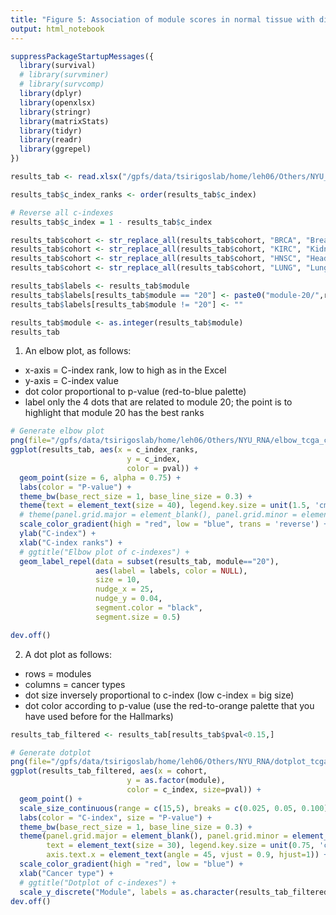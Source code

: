 ```yaml
---
title: "Figure 5: Association of module scores in normal tissue with different variables - Dot plot and elbow plot of c-index values across modules and TCGA cohorts"
output: html_notebook
---
```


```r
suppressPackageStartupMessages({
  library(survival)
  # library(survminer)
  # library(survcomp)
  library(dplyr)
  library(openxlsx)
  library(stringr)
  library(matrixStats)
  library(tidyr)
  library(readr)
  library(ggrepel)
})
```

```r
results_tab <- read.xlsx("/gpfs/data/tsirigoslab/home/leh06/Others/NYU_RNA/surv_stats_tcga_modules_filtered.xlsx")

results_tab$c_index_ranks <- order(results_tab$c_index)

# Reverse all c-indexes
results_tab$c_index = 1 - results_tab$c_index

results_tab$cohort <- str_replace_all(results_tab$cohort, "BRCA", "Breast")
results_tab$cohort <- str_replace_all(results_tab$cohort, "KIRC", "Kidney")
results_tab$cohort <- str_replace_all(results_tab$cohort, "HNSC", "Head and Neck")
results_tab$cohort <- str_replace_all(results_tab$cohort, "LUNG", "Lung")

results_tab$labels <- results_tab$module
results_tab$labels[results_tab$module == "20"] <- paste0("module-20/",results_tab[results_tab$module == "20","cohort"])
results_tab$labels[results_tab$module != "20"] <- ""

results_tab$module <- as.integer(results_tab$module)
results_tab
```

1. An elbow plot, as follows:
- x-axis = C-index rank, low to high as in the Excel
- y-axis = C-index value
- dot color proportional to p-value (red-to-blue palette)
- label only the 4 dots that are related to module 20; the point is to highlight that module 20 has the best ranks

```r
# Generate elbow plot
png(file="/gpfs/data/tsirigoslab/home/leh06/Others/NYU_RNA/elbow_tcga_c_indexes_modules_v2.png",  width = 14, height = 11, units = 'in', res = 600)
ggplot(results_tab, aes(x = c_index_ranks, 
                          y = c_index, 
                          color = pval)) + 
  geom_point(size = 6, alpha = 0.75) +
  labs(color = "P-value") +
  theme_bw(base_rect_size = 1, base_line_size = 0.3) +
  theme(text = element_text(size = 40), legend.key.size = unit(1.5, 'cm')) +
  # theme(panel.grid.major = element_blank(), panel.grid.minor = element_blank()) +
  scale_color_gradient(high = "red", low = "blue", trans = 'reverse') +
  ylab("C-index") +
  xlab("C-index ranks") +
  # ggtitle("Elbow plot of c-indexes") +
  geom_label_repel(data = subset(results_tab, module=="20"),
                   aes(label = labels, color = NULL),
                   size = 10,
                   nudge_x = 25,
                   nudge_y = 0.04,
                   segment.color = "black",
                   segment.size = 0.5) 

dev.off()
```

2. A dot plot as follows:
- rows = modules
- columns = cancer types
- dot size inversely proportional to c-index (low c-index = big size)
- dot color according to p-value (use the red-to-orange palette that you have used before for the Hallmarks)

```r
results_tab_filtered <- results_tab[results_tab$pval<0.15,]

# Generate dotplot
png(file="/gpfs/data/tsirigoslab/home/leh06/Others/NYU_RNA/dotplot_tcga_c_indexes_modules_v2.png",  width = 7, height = 10, units = 'in', res = 600)
ggplot(results_tab_filtered, aes(x = cohort, 
                          y = as.factor(module), 
                          color = c_index, size=pval)) + 
  geom_point() +
  scale_size_continuous(range = c(15,5), breaks = c(0.025, 0.05, 0.100)) +
  labs(color = "C-index", size = "P-value") +
  theme_bw(base_rect_size = 1, base_line_size = 0.3) +
  theme(panel.grid.major = element_blank(), panel.grid.minor = element_blank(),
        text = element_text(size = 30), legend.key.size = unit(0.75, 'cm'),
        axis.text.x = element_text(angle = 45, vjust = 0.9, hjust=1)) +
  scale_color_gradient(high = "red", low = "blue") +
  xlab("Cancer type") +
  # ggtitle("Dotplot of c-indexes") +
  scale_y_discrete("Module", labels = as.character(results_tab_filtered$module), breaks = results_tab_filtered$module)
dev.off()
```

